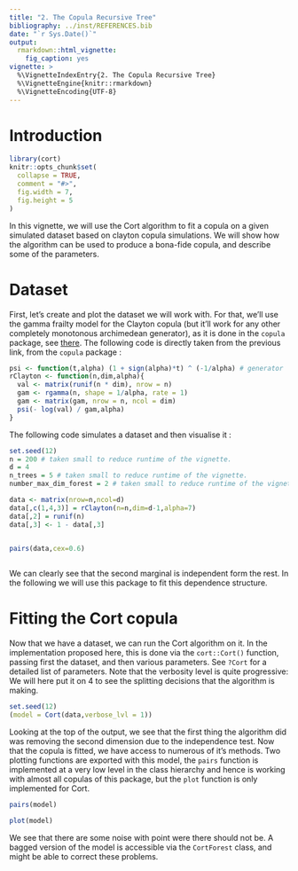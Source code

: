 ---
title: "2. The Copula Recursive Tree"
bibliography: ../inst/REFERENCES.bib
date: "`r Sys.Date()`"
output:
  rmarkdown::html_vignette:
    fig_caption: yes
vignette: >
  %\VignetteIndexEntry{2. The Copula Recursive Tree}
  %\VignetteEngine{knitr::rmarkdown}
  %\VignetteEncoding{UTF-8}
---

# Introduction

```{r setup, include = FALSE}
library(cort)
knitr::opts_chunk$set(
  collapse = TRUE,
  comment = "#>",
  fig.width = 7,
  fig.height = 5
)
```

In this vignette, we will use the Cort algorithm to fit a copula on a given simulated dataset based on clayton copula simulations. We will show how the algorithm can be used to produce a bona-fide copula, and describe some of the parameters. 

# Dataset

First, let's create and plot the dataset we will work with. For that, we'll use the gamma frailty model for the Clayton copula (but it'll work for any other completely monotonous archimedean generator), as it is done in the `copula` package, see [there](https://github.com/cran/copula/blob/6e0a5f0332776c24b2f53a81b11a8c66cc3f996d/R/claytonCopula.R#L82). The following code is directly taken from the previous link, from the `copula` package : 

```{r clayton-frailty-model}
psi <- function(t,alpha) (1 + sign(alpha)*t) ^ (-1/alpha) # generator
rClayton <- function(n,dim,alpha){
  val <- matrix(runif(n * dim), nrow = n)
  gam <- rgamma(n, shape = 1/alpha, rate = 1)
  gam <- matrix(gam, nrow = n, ncol = dim)
  psi(- log(val) / gam,alpha)
}
```


The following code simulates a dataset and then visualise it : 

```{r dataset} 
set.seed(12)
n = 200 # taken small to reduce runtime of the vignette.
d = 4
n_trees = 5 # taken small to reduce runtime of the vignette.
number_max_dim_forest = 2 # taken small to reduce runtime of the vignette.

data <- matrix(nrow=n,ncol=d)
data[,c(1,4,3)] = rClayton(n=n,dim=d-1,alpha=7)
data[,2] = runif(n)
data[,3] <- 1 - data[,3]


pairs(data,cex=0.6)
  
```

We can clearly see that the second marginal is independent form the rest. In the following we will use this package to fit this dependence structure. 


# Fitting the Cort copula

Now that we have a dataset, we can run the Cort algorithm on it. In the implementation proposed here, this is done via the `cort::Cort()` function, passing first the dataset, and then various parameters. See `?Cort` for a detailed list of parameters. Note that the verbosity level is quite progressive: We will here put it on 4 to see the splitting decisions that the algorithm is making.

```{r run_cort} 
set.seed(12)
(model = Cort(data,verbose_lvl = 1))
```

Looking at the top of the output, we see that the first thing the algorithm did was removing the second dimension due to the independence test. Now that the copula is fitted, we have access to numerous of it's methods. Two plotting functions are exported with this model, the `pairs` function is implemented at a very low level in the class hierarchy and hence is working with almost all copulas of this package, but the `plot` function is only implemented for Cort.  


```{r,fig.cap="Pairs-plot of original data (in black, bottom-left corner) versus a simulation from the model (in red, top-right corner)"}
pairs(model)
```

```{r,fig.cap="Gray boxes representing 2-d projections of the fitted density. In red, the imputed data points."}
plot(model)
```


We see that there are some noise with point were there should not be. A bagged version of the model is accessible via the `CortForest` class, and might be able to correct these problems.






